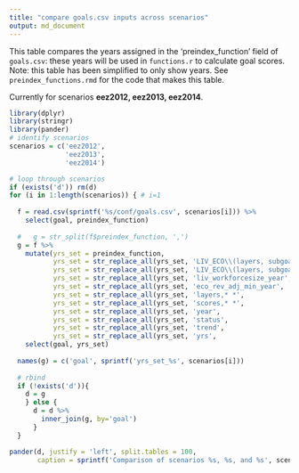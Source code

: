 ```yaml
---
title: "compare goals.csv inputs across scenarios"
output: md_document
---
```


This table compares the years assigned in the 'preindex_function' field of `goals.csv`: these years will be used in `functions.r` to calculate goal scores. Note: this table has been simplified to only show years. See `preindex_functions.rmd` for the code that makes this table.

Currently for scenarios **eez2012, eez2013, eez2014**.  


``` r
library(dplyr)
library(stringr)
library(pander)
# identify scenarios
scenarios = c('eez2012', 
              'eez2013', 
              'eez2014')

# loop through scenarios
if (exists('d')) rm(d)
for (i in 1:length(scenarios)) { # i=1
  
  f = read.csv(sprintf('%s/conf/goals.csv', scenarios[i])) %>%
    select(goal, preindex_function)
  
  #   g = str_split(f$preindex_function, ',')
  g = f %>%
    mutate(yrs_set = preindex_function,   
           yrs_set = str_replace_all(yrs_set, 'LIV_ECO\\(layers, subgoal\\=\'LIV\', ',    'LIV\\('),
           yrs_set = str_replace_all(yrs_set, 'LIV_ECO\\(layers, subgoal\\=\'ECO\', ',    'ECO\\('),
           yrs_set = str_replace_all(yrs_set, 'liv_workforcesize_year', 'wfsize_yr'),
           yrs_set = str_replace_all(yrs_set, 'eco_rev_adj_min_year',   'revadj_minyr'),
           yrs_set = str_replace_all(yrs_set, 'layers,* *',             ''),
           yrs_set = str_replace_all(yrs_set, 'scores,* *',             ''),
           yrs_set = str_replace_all(yrs_set, 'year',                   'yr'),
           yrs_set = str_replace_all(yrs_set, 'status',                 'st'),
           yrs_set = str_replace_all(yrs_set, 'trend',                  'tr'),
           yrs_set = str_replace_all(yrs_set, 'yrs',                   'yr')) %>%
    select(goal, yrs_set)
  
  names(g) = c('goal', sprintf('yrs_set_%s', scenarios[i]))
  
  # rbind
  if (!exists('d')){ 
    d = g
    } else {
      d = d %>%
        inner_join(g, by='goal')
      }
  }

pander(d, justify = 'left', split.tables = 100, 
       caption = sprintf('Comparison of scenarios %s, %s, and %s', scenarios[1], scenarios[2], scenarios[3]))

```


